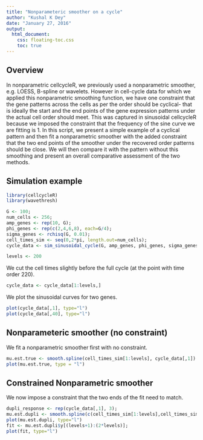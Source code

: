 ```yaml
---
title: "Nonparameteric smoother on a cycle"
author: "Kushal K Dey"
date: "January 27, 2016"
output: 
  html_document:
    css: floating-toc.css
    toc: true
---
```


## Overview

In nonparametric cellcycleR, we previously used a nonparametric smoother, e.g. LOESS, B-spline or wavelets. However in cell-cycle data for which we applied this nonparametric smoothing function, we have one constraint that the gene patterns across the cells as per the order should be cyclical- that is ideally the start and the end points of the gene expression patterns under the actual cell order should meet. This was captured in sinusoidal cellcycleR because we imposed the constraint that the frequency of the sine curve we are fitting is 1. In this script, we present a simple example of a cyclical pattern and then fit a nonparametric smoother with the added constraint that the two end points of the smoother under the recovered order patterns should be close. We will then compare it with the pattern without this smoothing and present an overall comparative assessment of the two methods. 

## Simulation example

```r

library(cellcycleR)
library(wavethresh)

G <- 100;
num_cells <- 256;
amp_genes <- rep(10, G);
phi_genes <- rep(c(2,4,6,8), each=G/4);
sigma_genes <- rchisq(G, 0.01);
cell_times_sim <- seq(0,2*pi, length.out=num_cells);
cycle_data <- sim_sinusoidal_cycle(G, amp_genes, phi_genes, sigma_genes, cell_times_sim);

levels <- 200

```

We cut the cell times slightly before the full cycle (at the point with time order $220$).

```r
cycle_data <- cycle_data[1:levels,]
```

We plot the sinusoidal curves for two genes.

```r
plot(cycle_data[,1], type="l")
plot(cycle_data[,40], type="l")
```

## Nonparameteric smoother (no constraint)

We fit a nonparametric smoother first with no constraint.

```r
mu.est.true <- smooth.spline(cell_times_sim[1:levels], cycle_data[,1])
plot(mu.est.true, type = "l")
```

## Constrained Nonparametric smoother

We now impose a constraint that the two ends of the fit need to match.

```r
dupli_response <- rep(cycle_data[,1], 3);
mu.est.dupli <- smooth.spline(c(cell_times_sim[1:levels],cell_times_sim[1:levels]+2*pi, cell_times_sim[1:levels]+4*pi), dupli_response)
plot(mu.est.dupli, type="l")
fit <- mu.est.dupli$y[(levels+1):(2*levels)];
plot(fit, type="l")
```

